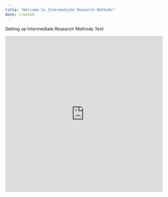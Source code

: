 ```yaml
---
title: "Welcome to Intermediate Research Methods"
date: created
---
```


Setting up Intermediate Research Methods Text

```{=html}
<iframe width="780" height="500" src="https://forms.office.com/Pages/ResponsePage.aspx?id=Px9DDcEgHEaVikaynU4CG8gqdkQ5QElOkXjIDHSz7DVUOFdOSVVGTk45VlRURDdFUzFFQllOVjNKWC4u&embed=true" frameborder="0" marginwidth="0" marginheight="0" style="border: none; max-width:100%; max-height:100vh" allowfullscreen webkitallowfullscreen mozallowfullscreen msallowfullscreen></iframe>
```
